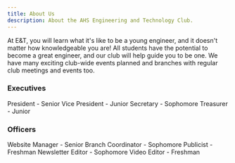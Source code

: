```yaml
---
title: About Us
description: About the AHS Engineering and Technology Club.
---
```



At E&T, you will learn what it's like to be a young engineer, and it doesn't matter how knowledgeable you are! All students have the potential to become a great engineer, and our club will help guide you to be one. We have many exciting club-wide events planned and branches with regular club meetings and events too.

<LinkCard
    title="Learn about our branches!"
    href="/branch/overview"
/>
<LinkCard
    title="Learn about our guest speaker videos!"
    href="/guest-speakers"
/>

### Executives

<CardGrid>
    <Card title="Karthik Subramanian">
        President - Senior
    </Card>
    <Card title="Shaunak Jog">
        Vice President - Junior
    </Card>
    <Card title="Vishnu Kakani">
        Secretary - Sophomore
    </Card>
    <Card title="Raghav Daga">
        Treasurer - Junior
    </Card>
</CardGrid>

### Officers

<CardGrid>
    <Card title="Alejandro Estrella">
        Website Manager - Senior
    </Card>
    <Card title="Anusha Naik">
        Branch Coordinator - Sophomore
    </Card>
     <Card title="Nirupama Balaji">
        Publicist - Freshman
    </Card>
     <Card title="Amy/Yuhan Li">
        Newsletter Editor - Sophomore
    </Card>
     <Card title="Rohan Sashank Babbellapati">
        Video Editor - Freshman
    </Card>
</CardGrid>